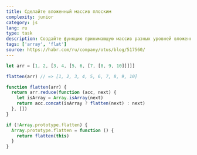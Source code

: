 ```yaml
---
title: Сделайте вложенный массив плоским
complexity: junior
category: js
lang: ru
type: task
description: Создайте функцию принимающую массив разных уровней вложенности, и возвращающую массив без вложенности
tags: ['array', 'flat']
source: https://habr.com/ru/company/otus/blog/517560/
---
```


```js example
let arr = [1, 2, [3, 4, [5, 6, [7, [8, 9, 10]]]]]

flatten(arr) // => [1, 2, 3, 4, 5, 6, 7, 8, 9, 10]
```

```js answer
function flatten(arr) {
  return arr.reduce(function (acc, next) {
    let isArray = Array.isArray(next)
    return acc.concat(isArray ? flatten(next) : next)
  }, [])
}

if (!Array.prototype.flatten) {
  Array.prototype.flatten = function () {
    return flatten(this)
  }
}
```
